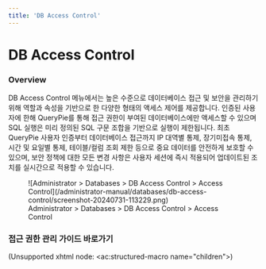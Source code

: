```yaml
---
title: 'DB Access Control'
---
```


# DB Access Control

### Overview

DB Access Control 메뉴에서는 높은 수준으로 데이터베이스 접근 및 보안을 관리하기 위해 역할과 속성을 기반으로 한 다양한 형태의 액세스 제어를 제공합니다. 인증된 사용자에 한해 QueryPie를 통해 접근 권한이 부여된 데이터베이스에만 액세스할 수 있으며 SQL 실행은 미리 정의된 SQL 구문 조합을 기반으로 실행이 제한됩니다. 최초 QueryPie 사용자 인증부터 데이터베이스 접근까지 IP 대역별 통제, 장기미접속 통제, 시간 및 요일별 통제, 테이블/컬럼 조회 제한 등으로 중요 데이터를 안전하게 보호할 수 있으며, 보안 정책에 대한 모든 변경 사항은 사용자 세션에 즉시 적용되어 업데이트된 조치를 실시간으로 적용할 수 있습니다.

<figure data-layout="center" data-align="center">
![Administrator &gt; Databases &gt; DB Access Control &gt; Access Control](/administrator-manual/databases/db-access-control/screenshot-20240731-113229.png)
<figcaption>
Administrator &gt; Databases &gt; DB Access Control &gt; Access Control
</figcaption>
</figure>


### 접근 권한 관리 가이드 바로가기

(Unsupported xhtml node: &lt;ac:structured-macro name="children"&gt;)
